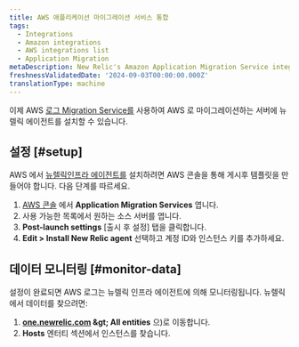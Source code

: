 ```yaml
---
title: AWS 애플리케이션 마이그레이션 서비스 통합
tags:
  - Integrations
  - Amazon integrations
  - AWS integrations list
  - Application Migration
metaDescription: New Relic's Amazon Application Migration Service integration
freshnessValidatedDate: '2024-09-03T00:00:00.000Z'
translationType: machine
---
```


이제 AWS [로그 Migration Service를](https://docs.aws.amazon.com/mgn/latest/ug/what-is-application-migration-service.html) 사용하여 AWS 로 마이그레이션하는 서버에 뉴렐릭 에이전트를 설치할 수 있습니다.

## 설정 [#setup]

AWS 에서 [뉴렐릭인프라 에이전트를](/docs/infrastructure/install-infrastructure-agent/linux-installation/install-infrastructure-monitoring-agent-linux/) 설치하려면 AWS 콘솔을 통해 게시후 템플릿을 만들어야 합니다. 다음 단계를 따르세요.

1. [AWS 콘솔](https://console.aws.amazon.com/mgn/home) 에서 <DNT>**Application Migration Services** </DNT>엽니다.
2. 사용 가능한 목록에서 원하는 소스 서버를 엽니다.
3. **Post-launch settings** \[출시 후 설정] 탭을 클릭합니다.
4. **Edit &gt; Install New Relic agent** 선택하고 계정 ID와 인스턴스 키를 추가하세요.

## 데이터 모니터링 [#monitor-data]

설정이 완료되면 AWS 로그는 뉴렐릭 인프라 에이전트에 의해 모니터링됩니다. 뉴렐릭에서 데이터를 찾으려면:

1. <DNT>**[one.newrelic.com](https://one.newrelic.com/) &amp;gt; All entities**</DNT> 으)로 이동합니다.
2. **Hosts** 엔터티 섹션에서 인스턴스를 찾습니다.